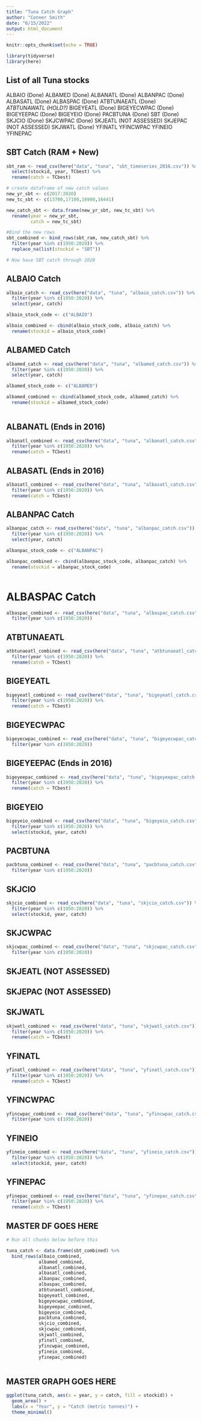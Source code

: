 ```yaml
---
title: "Tuna Catch Graph"
author: "Conner Smith"
date: "6/15/2022"
output: html_document
---
```


```r
knitr::opts_chunk$set(echo = TRUE)

library(tidyverse)
library(here)

```

## List of all Tuna stocks 

ALBAIO (Done)
ALBAMED (Done)
ALBANATL (Done)
ALBANPAC (Done)
ALBASATL (Done)
ALBASPAC (Done)
ATBTUNAEATL (Done)
*ATBTUNAWATL (HOLD?)*
BIGEYEATL (Done)
BIGEYECWPAC (Done)
BIGEYEEPAC (Done)
BIGEYEIO (Done)
PACBTUNA (Done)
SBT (Done)
SKJCIO (Done)
SKJCWPAC (Done)
SKJEATL (NOT ASSESSED)
SKJEPAC (NOT ASSESSED)
SKJWATL (Done)
YFINATL
YFINCWPAC
YFINEIO
YFINEPAC


## SBT Catch (RAM + New)

```r

sbt_ram <- read_csv(here("data", "tuna", "sbt_timeseries_2016.csv")) %>% 
  select(stockid, year, TCbest) %>% 
  rename(catch = TCbest)

# create dataframe of new catch values 
new_yr_sbt <- c(2017:2020)
new_tc_sbt <- c(13700,17100,16900,16441)

new_catch_sbt <- data.frame(new_yr_sbt, new_tc_sbt) %>%
  rename(year = new_yr_sbt,
         catch = new_tc_sbt) 

#Bind the new rows
sbt_combined <- bind_rows(sbt_ram, new_catch_sbt) %>% 
  filter(year %in% c(1950:2020)) %>% 
  replace_na(list(stockid = "SBT"))

# Now have SBT catch through 2020 

```

## ALBAIO Catch

```r
albaio_catch <- read_csv(here("data", "tuna", "albaio_catch.csv")) %>% 
  filter(year %in% c(1950:2020)) %>% 
  select(year, catch) 

albaio_stock_code <- c("ALBAIO")

albaio_combined <- cbind(albaio_stock_code, albaio_catch) %>% 
  rename(stockid = albaio_stock_code)
```


## ALBAMED Catch

```r
albamed_catch <- read_csv(here("data", "tuna", "albamed_catch.csv")) %>% 
  filter(year %in% c(1950:2020)) %>% 
  select(year, catch) 

albamed_stock_code <- c("ALBAMED")

albamed_combined <- cbind(albamed_stock_code, albamed_catch) %>% 
  rename(stockid = albamed_stock_code)
  
```

## ALBANATL (Ends in 2016)

```r
albanatl_combined <- read_csv(here("data", "tuna", "albanatl_catch.csv")) %>% 
  filter(year %in% c(1950:2020)) %>% 
  rename(catch = TCbest)
```

## ALBASATL (Ends in 2016)

```r
albasatl_combined <- read_csv(here("data", "tuna", "albasatl_catch.csv")) %>% 
  filter(year %in% c(1950:2020)) %>% 
  rename(catch = TCbest)
```

## ALBANPAC Catch

```r
albanpac_catch <- read_csv(here("data", "tuna", "albanpac_catch.csv")) %>% 
  filter(year %in% c(1950:2020)) %>% 
  select(year, catch) 

albanpac_stock_code <- c("ALBANPAC")

albanpac_combined <- cbind(albanpac_stock_code, albanpac_catch) %>% 
  rename(stockid = albanpac_stock_code)
  
```

# ALBASPAC Catch

```r
albaspac_combined <- read_csv(here("data", "tuna", "albaspac_catch.csv")) %>% 
  filter(year %in% c(1950:2020))
```

## ATBTUNAEATL

```r
atbtunaeatl_combined <- read_csv(here("data", "tuna", "atbtunaeatl_catch.csv")) %>% 
  filter(year %in% c(1950:2020)) %>% 
  rename(catch = TCbest)
```

## BIGEYEATL

```r
bigeyeatl_combined <- read_csv(here("data", "tuna", "bigeyeatl_catch.csv")) %>% 
  filter(year %in% c(1950:2020)) %>% 
  rename(catch = TCbest)
```

## BIGEYECWPAC

```r
bigeyecwpac_combined <- read_csv(here("data", "tuna", "bigeyecwpac_catch.csv")) %>% 
  filter(year %in% c(1950:2020))
```
## BIGEYEEPAC (Ends in 2016)

```r
bigeyeepac_combined <- read_csv(here("data", "tuna", "bigeyeepac_catch.csv")) %>% 
  filter(year %in% c(1950:2020)) %>% 
  rename(catch = TCbest) 
```

## BIGEYEIO

```r
bigeyeio_combined <- read_csv(here("data", "tuna", "bigeyeio_catch.csv")) %>% 
  filter(year %in% c(1950:2020)) %>% 
  select(stockid, year, catch) 
```

## PACBTUNA

```r
pacbtuna_combined <- read_csv(here("data", "tuna", "pacbtuna_catch.csv")) %>% 
  filter(year %in% c(1950:2020))
```

## SKJCIO 

```r
skjcio_combined <- read_csv(here("data", "tuna", "skjcio_catch.csv")) %>% 
  filter(year %in% c(1950:2020)) %>% 
  select(stockid, year, catch) 
```

## SKJCWPAC

```r
skjcwpac_combined <- read_csv(here("data", "tuna", "skjcwpac_catch.csv")) %>% 
  filter(year %in% c(1950:2020))
```

## SKJEATL (NOT ASSESSED)

## SKJEPAC (NOT ASSESSED)

## SKJWATL

```r
skjwatl_combined <- read_csv(here("data", "tuna", "skjwatl_catch.csv")) %>% 
  filter(year %in% c(1950:2020)) %>% 
  rename(catch = TCbest) 
```

## YFINATL

```r
yfinatl_combined <- read_csv(here("data", "tuna", "yfinatl_catch.csv")) %>% 
  filter(year %in% c(1950:2020)) %>% 
  rename(catch = TCbest) 
```

## YFINCWPAC

```r
yfincwpac_combined <- read_csv(here("data", "tuna", "yfincwpac_catch.csv")) %>% 
  filter(year %in% c(1950:2020))
```


## YFINEIO

```r
yfineio_combined <- read_csv(here("data", "tuna", "yfineio_catch.csv")) %>% 
  filter(year %in% c(1950:2020)) %>% 
  select(stockid, year, catch) 
```

## YFINEPAC

```r
yfinepac_combined <- read_csv(here("data", "tuna", "yfinepac_catch.csv")) %>% 
  filter(year %in% c(1950:2020)) %>% 
  rename(catch = TCbest) 
```


## MASTER DF GOES HERE 

```r

# Run all chunks below before this 

tuna_catch <- data.frame(sbt_combined) %>% 
  bind_rows(albaio_combined,
            albamed_combined,
            albanatl_combined,
            albasatl_combined,
            albanpac_combined,
            albaspac_combined,
            atbtunaeatl_combined,
            bigeyeatl_combined,
            bigeyecwpac_combined,
            bigeyeepac_combined,
            bigeyeio_combined,
            pacbtuna_combined,
            skjcio_combined,
            skjcwpac_combined,
            skjwatl_combined,
            yfinatl_combined,
            yfincwpac_combined,
            yfineio_combined,
            yfinepac_combined)
  
```


## MASTER GRAPH GOES HERE

```r
ggplot(tuna_catch, aes(x = year, y = catch, fill = stockid)) +
  geom_area() +
  labs(x = "Year", y = "Catch (metric tonnes)") +
  theme_minimal()
```